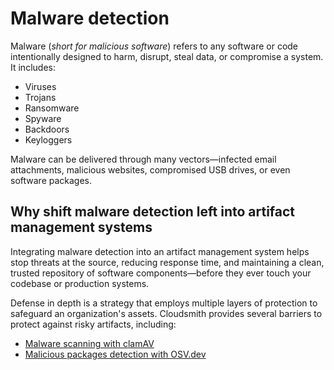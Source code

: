 # Malware detection

Malware (*short for malicious software*) refers to any software or code intentionally designed to harm, disrupt, steal data, or compromise a system. It includes:

- Viruses
- Trojans
- Ransomware
- Spyware
- Backdoors
- Keyloggers

Malware can be delivered through many vectors—infected email attachments, malicious websites, compromised USB drives, or even software packages.

## Why shift malware detection left into artifact management systems

Integrating malware detection into an artifact management system helps stop threats at the source, reducing response time, and maintaining a clean, trusted repository of software components—before they ever touch your codebase or production systems.

Defense in depth is a strategy that employs multiple layers of protection to safeguard an organization's assets. Cloudsmith provides several barriers to protect against risky artifacts, including:

- [Malware scanning with clamAV](./malware-scanning)
- [Malicious packages detection with OSV.dev](./malware-scanning)

